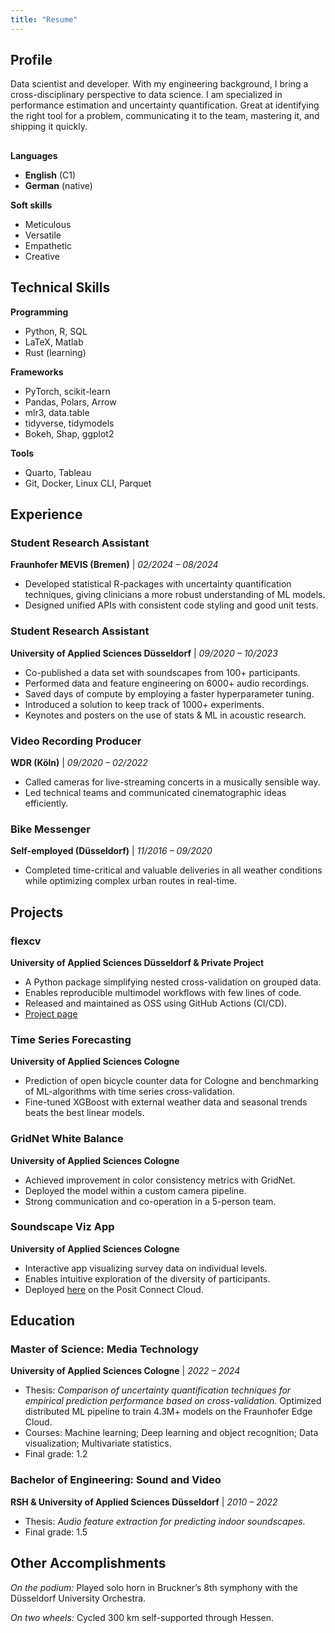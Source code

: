 ```yaml
---
title: "Resume"
---
```


<!-- <iframe
width="800"
height="800"
src="images/resume_public_use_compressed.pdf">
</iframe> -->


<!-- ---
format: 
  pdf:
    documentclass: article
    geometry: 
      - left=10mm
      - right=10mm
      - top=10mm
      - bottom=10mm
  html: default
title: "Fabian Rosenthal"
author: Fabian Rosenthal
date: last-modified
fontsize: 11pt
fontfamily: firasans
colorlinks: true
urlcolor: blue
--- -->




## Profile

Data scientist and developer. With my engineering background, I bring a cross-disciplinary perspective to data science. I am specialized in performance estimation and uncertainty quantification. Great at identifying the right tool for a problem, communicating it to the team, mastering it, and shipping it quickly.

## 

::: {layout-ncol=2}
**Languages**

- **English** (C1)
- **German** (native)

**Soft skills**

- Meticulous
- Versatile
- Empathetic
- Creative
:::

## Technical Skills

::: {layout-ncol=2}

**Programming**

- Python, R, SQL
- LaTeX, Matlab
- Rust (learning)

**Frameworks**

- PyTorch, scikit-learn
- Pandas, Polars, Arrow
- mlr3, data.table
- tidyverse, tidymodels
- Bokeh, Shap, ggplot2

**Tools**

- Quarto, Tableau
- Git, Docker, Linux CLI, Parquet

:::

## Experience

::: {layout-ncol=2}
### Student Research Assistant
**Fraunhofer MEVIS (Bremen)** | *02/2024 -- 08/2024*

- Developed statistical R-packages with uncertainty quantification techniques, giving clinicians a more robust understanding of ML models.
- Designed unified APIs with consistent code styling and good unit tests.

:::

### Student Research Assistant
**University of Applied Sciences Düsseldorf** | *09/2020 -- 10/2023*

- Co-published a data set with soundscapes from 100+ participants.
- Performed data and feature engineering on 6000+ audio recordings.
- Saved days of compute by employing a faster hyperparameter tuning.
- Introduced a solution to keep track of 1000+ experiments.
- Keynotes and posters on the use of stats & ML in acoustic research.

### Video Recording Producer
**WDR (Köln)** | *09/2020 -- 02/2022*

- Called cameras for live-streaming concerts in a musically sensible way.
- Led technical teams and communicated cinematographic ideas efficiently.

### Bike Messenger 
**Self-employed (Düsseldorf)** | *11/2016 -- 09/2020*

- Completed time-critical and valuable deliveries in all weather conditions while optimizing complex urban routes in real-time.

## Projects

### flexcv 
**University of Applied Sciences Düsseldorf & Private Project**

- A Python package simplifying nested cross-validation on grouped data.
- Enables reproducible multimodel workflows with few lines of code.
- Released and maintained as OSS using GitHub Actions (CI/CD).
- [Project page](https://radlfabs.github.io/flexcv/)

### Time Series Forecasting
**University of Applied Sciences Cologne**

- Prediction of open bicycle counter data for Cologne and benchmarking of ML-algorithms with time series cross-validation.
- Fine-tuned XGBoost with external weather data and seasonal trends beats the best linear models.

### GridNet White Balance
**University of Applied Sciences Cologne**

- Achieved improvement in color consistency metrics with GridNet.
- Deployed the model within a custom camera pipeline.
- Strong communication and co-operation in a 5-person team.

### Soundscape Viz App 
**University of Applied Sciences Cologne**

- Interactive app visualizing survey data on individual levels.
- Enables intuitive exploration of the diversity of participants.
- Deployed [here](https://connect.posit.cloud/radlfabs/content/0191eac2-9bd9-4add-accd-00963fed370f) on the Posit Connect Cloud.

## Education

### Master of Science: Media Technology
**University of Applied Sciences Cologne** | *2022 -- 2024*

- Thesis: *Comparison of uncertainty quantification techniques for empirical prediction performance based on cross-validation.*
  Optimized distributed ML pipeline to train 4.3M+ models on the Fraunhofer Edge Cloud.
- Courses: Machine learning; Deep learning and object recognition; Data visualization; Multivariate statistics.
- Final grade: 1.2

### Bachelor of Engineering: Sound and Video
**RSH & University of Applied Sciences Düsseldorf** | *2010 -- 2022*

- Thesis: *Audio feature extraction for predicting indoor soundscapes.*
- Final grade: 1.5

## Other Accomplishments

*On the podium:* Played solo horn in Bruckner's 8th symphony with the Düsseldorf University Orchestra.

*On two wheels:* Cycled 300 km self-supported through Hessen.
